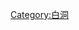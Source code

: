 {{Navbox
|name    = 白洞
|title   = [[白洞]]
|state   = {{{state|}}}
|group1  = 性質
|list1   = [[白洞熱力學|熱力學]]
}}
[[Category:白洞]]